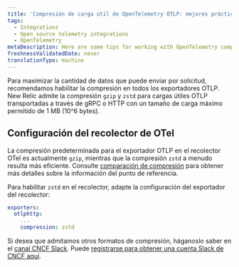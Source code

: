 ```yaml
---
title: 'Compresión de carga útil de OpenTelemetry OTLP: mejores prácticas'
tags:
  - Integrations
  - Open source telemetry integrations
  - OpenTelemetry
metaDescription: Here are some tips for working with OpenTelemetry compression and New Relic.
freshnessValidatedDate: never
translationType: machine
---
```


Para maximizar la cantidad de datos que puede enviar por solicitud, recomendamos habilitar la compresión en todos los exportadores OTLP. New Relic admite la compresión `gzip` y `zstd` para cargas útiles OTLP transportadas a través de gRPC o HTTP con un tamaño de carga máximo permitido de 1 MB (10^6 bytes).

## Configuración del recolector de OTel

La compresión predeterminada para el exportador OTLP en el recolector OTel es actualmente `gzip`, mientras que la compresión `zstd` a menudo resulta más eficiente. Consulte [comparación de compresión](https://github.com/open-telemetry/opentelemetry-collector/blob/main/config/configgrpc/README.md#compression-comparison) para obtener más detalles sobre la información del punto de referencia.

Para habilitar `zstd` en el recolector, adapte la configuración del exportador del recolector:

```yml
exporters:
  otlphttp:
    ...
    compression: zstd
```

Si desea que admitamos otros formatos de compresión, háganoslo saber en el [canal CNCF Slack](https://cloud-native.slack.com/archives/C024DRQ63UP). Puede [registrarse para obtener una cuenta Slack de CNCF aquí](https://slack.cncf.io/).